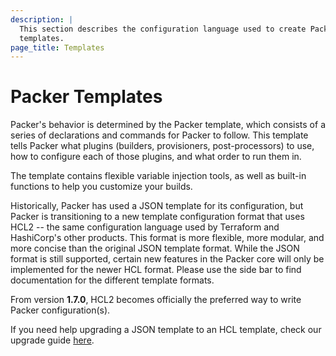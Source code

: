```yaml
---
description: |
  This section describes the configuration language used to create Packer
  templates.
page_title: Templates
---
```


# Packer Templates

Packer's behavior is determined by the Packer template, which consists of a
series of declarations and commands for Packer to follow. This template tells
Packer what plugins (builders, provisioners, post-processors) to use, how to
configure each of those plugins, and what order to run them in.

The template contains flexible variable injection tools, as well as built-in
functions to help you customize your builds.

Historically, Packer has used a JSON template for its configuration, but Packer
is transitioning to a new template configuration format that uses HCL2 -- the
same configuration language used by Terraform and HashiCorp's other products.
This format is more flexible, more modular, and more concise than the original
JSON template format. While the JSON format is still supported, certain
new features in the Packer core will only be implemented for the newer HCL
format. Please use the side bar to find documentation for the different
template formats.

From version **1.7.0**, HCL2 becomes officially the preferred way to write Packer
configuration(s).

If you need help upgrading a JSON template to an HCL template, check
our upgrade guide [here](https://developer.hashicorp.com/packer/tutorials/configuration-language/hcl2-upgrade).
